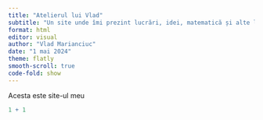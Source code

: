 ```yaml
---
title: "Atelierul lui Vlad"
subtitle: "Un site unde îmi prezint lucrări, idei, matematică și alte lucruri posibil interesante?"
format: html
editor: visual
author: "Vlad Marianciuc"
date: "1 mai 2024"
theme: flatly
smooth-scroll: true
code-fold: show
---
```


Acesta este site-ul meu

```r
1 + 1
```
